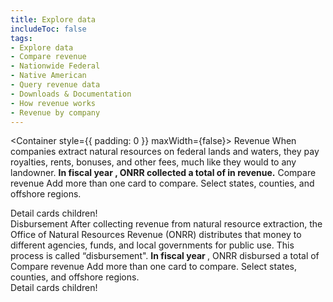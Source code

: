 ```yaml
---
title: Explore data
includeToc: false
tags: 
- Explore data
- Compare revenue
- Nationwide Federal
- Native American
- Query revenue data
- Downloads & Documentation
- How revenue works
- Revenue by company
---
```


<Container style={{ padding: 0 }} maxWidth={false}>
  <Box mb={10}>
    <ExploreData>
      <Revenue>
        <MapContext>
          <RevenueMap />
          <SummaryCards>
            <DisbursementTrend />
          </SummaryCards>
        </MapContext>
        <CompareContext>
          <Container>
            <Grid container>
              <Grid item md={12}>
                <Box mb={1} color="secondary.main" borderBottom={5}>
                  <Box component="h2" color="secondary.dark">Revenue</Box>
                </Box>
                <Typography variant="body1">
                  When companies extract natural resources on federal lands and waters, they pay royalties, rents, bonuses, and other fees, much like they would to any landowner. <strong>In fiscal year <Year />, ONRR collected a total of <LocationTotal location='Nationwide Federal' /> in revenue.</strong>
                </Typography>
              </Grid>
            </Grid>
          </Container>
          <PageSubMenu />
          <Container>
            <Grid container>
              <Grid item md={12}>
                <Box color="secondary.main" mt={5} mb={2} borderBottom={2}>
                  <Box component="h3" color="secondary.dark">Compare revenue</Box>
                </Box>
                <Box fontSize="body1.fontSize">
                  Add more than one card to compare.  Select states, counties, and offshore regions.
                </Box>
              </Grid>
            </Grid>
          </Container>
          <Container>
            <Grid container>
              <Grid item md={12}>
                <DetailCards> 
                  <div>Detail cards children!</div>
                </DetailCards>
              </Grid>
            </Grid>
          </Container> 
        </CompareContext>
      </Revenue>
      <Disbursements>
        <MapContext>
          <DisbursementMap />
          <SummaryCards>
            <DisbursementTrend />
            <DisbursementRecipientSummary/>
          </SummaryCards>
        </MapContext>
        <CompareContext>
          <Container>
            <Grid container>
              <Grid item md={12}>
                <Box mb={1} color="secondary.main" borderBottom={5}>
                  <Box component="h2" color="secondary.dark">Disbursement</Box>
                </Box>
                <Typography variant="body1">
                After collecting revenue from natural resource extraction, the Office of Natural Resources Revenue (ONRR) distributes that money to different agencies, funds, and local governments for public use. This process is called “disbursement". <strong>In fiscal year <Year /></strong>, ONRR disbursed a total of <LocationTotal location='Nationwide Federal' />
                </Typography>
              </Grid>
            </Grid>
          </Container>
          <PageSubMenu />
          <Container>
            <Grid container>
              <Grid item md={12}>
                <Box color="secondary.main" mt={5} mb={2} borderBottom={2}>
                  <Box component="h3" color="secondary.dark">Compare revenue</Box>
                </Box>
                <Box fontSize="body1.fontSize">
                  Add more than one card to compare.  Select states, counties, and offshore regions.
                </Box>
              </Grid>
            </Grid>
          </Container>
          <Container>
            <Grid container>
              <Grid item md={12}>
                <DetailCards> 
                  <div>Detail cards children!</div>
                </DetailCards>
              </Grid>
            </Grid>
          </Container> 
        </CompareContext>
      </Disbursements>
    </ExploreData>
  </Box>
</Container>


